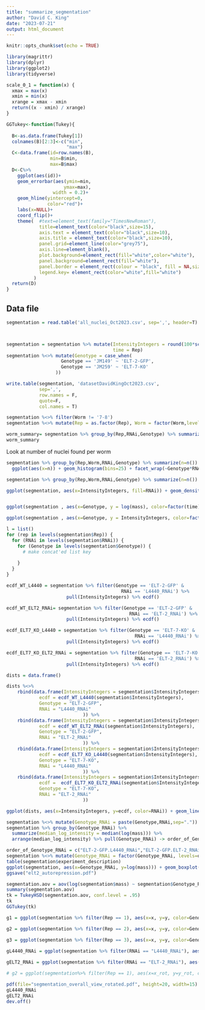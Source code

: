 ```yaml
---
title: "summarize_segmentation"
author: "David C. King"
date: "2023-07-21"
output: html_document
---
```


```r
knitr::opts_chunk$set(echo = TRUE)

library(magrittr)
library(dplyr)
library(ggplot2)
library(tidyverse)

scale_0_1 = function(x) {
  xmax = max(x)
  xmin = min(x)
  xrange = xmax - xmin
  return((x - xmin) / xrange)
}

GGTukey<-function(Tukey){
 
  B<-as.data.frame(Tukey[1])
  colnames(B)[2:3]<-c("min",
                      "max")
  C<-data.frame(id=row.names(B),
                min=B$min,
                max=B$max)
  D<-C%>%
    ggplot(aes(id))+
    geom_errorbar(aes(ymin=min,
                     ymax=max),
                 width = 0.2)+
    geom_hline(yintercept=0,
               color="red")+
    labs(x=NULL)+
    coord_flip()+
    theme(  #text=element_text(family="TimesNewRoman"),
            title=element_text(color="black",size=15),
            axis.text = element_text(color="black",size=10),
            axis.title = element_text(color="black",size=10),
            panel.grid=element_line(color="grey75"),
            axis.line=element_blank(),
            plot.background=element_rect(fill="white",color="white"),
            panel.background=element_rect(fill="white"),
            panel.border = element_rect(colour = "black", fill = NA,size=0.59),
            legend.key= element_rect(color="white",fill="white")
          )
  return(D)
}
```

## Data file


```r
segmentation = read.table('all_nuclei_Oct2023.csv', sep=',', header=T)



segmentation = segmentation %>% mutate(IntensityIntegers = round(100*scale_0_1(mass)), 
                                       time = Rep)
segmentation %<>% mutate(Genotype = case_when(
                    Genotype == 'JM149' ~ 'ELT-2-GFP',
                    Genotype == 'JM259' ~ 'ELT-7-KO'
                  ))

write.table(segmentation, 'datasetDavidKingOct2023.csv', 
            sep=',', 
            row.names = F, 
            quote=F, 
            col.names = T)
```


```r
segmentation %<>% filter(Worm != '7-8')
segmentation %<>% mutate(Rep = as.factor(Rep), Worm = factor(Worm,levels=1:11), RNAi=factor(RNAi, levels=rev(sort(unique(segmentation$RNAi)))))

worm_summary= segmentation %>% group_by(Rep,RNAi,Genotype) %>% summarize(n=n())
worm_summary
```
Look at number of nuclei found per worm

```r

segmentation %>% group_by(Rep,Worm,RNAi,Genotype) %>% summarize(n=n()) %>%
  ggplot(aes(x=n)) + geom_histogram(bins=25) + facet_wrap(~Genotype*RNAi) + ggtitle("Count of Nuclei (spots found)")

segmentation %>% group_by(Rep,Worm,RNAi,Genotype) %>% summarize(n=n()) %>% ungroup() %>% group_by(RNAi,Genotype) %>% summarise(ave_nuclei = mean(n), sd_nuclei=sd(n))
```

```r
ggplot(segmentation, aes(x=IntensityIntegers, fill=RNAi)) + geom_density(alpha=.5) + facet_wrap(~Genotype+factor(time)) + ggtitle("Intensity integers are round(mass)", subtitle = "reps formed the timepoints") #+ xlim(c(0,7500))


ggplot(segmentation , aes(x=Genotype, y = log(mass), color=factor(time))) + geom_boxplot() + facet_wrap(~RNAi) + ggtitle("Brightness of nuclei (mass)")

ggplot(segmentation , aes(x=Genotype, y = IntensityIntegers, color=factor(time))) + geom_boxplot() + facet_wrap(~RNAi) + ggtitle("Size of detected nucleus")
```
```r

l = list()
for (rep in levels(segmentation$Rep)) {
  for (RNAi in levels(segmentation$RNAi)) {
    for (Genotype in levels(segmentation$Genotype)) {
      # make concat'ed list key
      
    }
  }
}

```

```r

ecdf_WT_L4440 = segmentation %>% filter(Genotype == 'ELT-2-GFP' & 
                                          RNAi == 'L4440_RNAi') %>%
                      pull(IntensityIntegers) %>% ecdf()

ecdf_WT_ELT2_RNAi= segmentation %>% filter(Genotype == 'ELT-2-GFP' & 
                                             RNAi == 'ELT-2_RNAi') %>%
                      pull(IntensityIntegers) %>% ecdf()

ecdf_ELT7_KO_L4440 = segmentation %>% filter(Genotype == 'ELT-7-KO' & 
                                               RNAi == 'L4440_RNAi') %>%
                      pull(IntensityIntegers) %>% ecdf()    

ecdf_ELT7_KO_ELT2_RNAi = segmentation %>% filter(Genotype == 'ELT-7-KO' & 
                                               RNAi == 'ELT-2_RNAi') %>%
                      pull(IntensityIntegers) %>% ecdf()     

dists = data.frame()

dists %<>% 
    rbind(data.frame(IntensityIntegers = segmentation$IntensityIntegers,
            ecdf = ecdf_WT_L4440(segmentation$IntensityIntegers),
            Genotype = "ELT-2-GFP",
            RNAi = "L4440_RNAi"
                            )) %>%
    rbind(data.frame(IntensityIntegers = segmentation$IntensityIntegers,
            ecdf = ecdf_WT_ELT2_RNAi(segmentation$IntensityIntegers),
            Genotype = "ELT-2-GFP",
            RNAi = "ELT-2_RNAi"
                            )) %>%
    rbind(data.frame(IntensityIntegers = segmentation$IntensityIntegers,
            ecdf = ecdf_ELT7_KO_L4440(segmentation$IntensityIntegers),
            Genotype = "ELT-7-KO",
            RNAi = "L4440_RNAi"
                            )) %>%
    rbind(data.frame(IntensityIntegers = segmentation$IntensityIntegers,
            ecdf =  ecdf_ELT7_KO_ELT2_RNAi(segmentation$IntensityIntegers),
            Genotype = "ELT-7-KO",
            RNAi = "ELT-2_RNAi"
                            ))

ggplot(dists, aes(x=IntensityIntegers, y=ecdf, color=RNAi)) + geom_line(linewidth=1.5) + facet_wrap(~Genotype)
```


```r
segmentation %<>% mutate(Genotype_RNAi = paste(Genotype,RNAi,sep="."))
segmentation %>% group_by(Genotype_RNAi) %>% 
  summarize(median_log_intensity = median(log(mass))) %>%  
  arrange(median_log_intensity) %>% pull(Genotype_RNAi) -> order_of_Genotype_RNAi 

order_of_Genotype_RNAi = c("ELT-2-GFP.L4440_RNAi","ELT-2-GFP.ELT-2_RNAi","ELT-7-KO.ELT-2_RNAi","ELT-7-KO.L4440_RNAi")
segmentation %<>% mutate(Genotype_RNAi = factor(Genotype_RNAi, levels=order_of_Genotype_RNAi))
table(segmentation$experiment_description)
ggplot(segmentation, aes(x=Genotype_RNAi, y=log(mass))) + geom_boxplot() + ggtitle("elt-2 gene autoregulation: ",subtitle = "elt-2 autorepression, elt-7 activation") + theme_classic()
ggsave("elt2_autorepression.pdf")

segmentation.aov = aov(log(segmentation$mass) ~ segmentation$Genotype_RNAi)
summary(segmentation.aov)
tk = TukeyHSD(segmentation.aov, conf.level = .95)
tk
GGTukey(tk)

```

```r
g1 = ggplot(segmentation %>% filter(Rep == 1), aes(x=x, y=y, color=Genotype)) + facet_wrap(~RNAi + Worm) + ggtitle("Segmentation results Rep 1") + geom_hline(yintercept=0) + geom_vline(xintercept = 0) + geom_line() + geom_point() + theme(aspect.ratio = 1) + ylim(c(-1500,1500))

g2 = ggplot(segmentation %>% filter(Rep == 2), aes(x=x, y=y, color=Genotype)) + facet_wrap(~RNAi + Worm) + ggtitle("Segmentation results Rep 2") + geom_hline(yintercept=0) + geom_vline(xintercept = 0) + geom_line() + geom_point() + theme(aspect.ratio = 1) + ylim(c(-1500,1500))

g3 = ggplot(segmentation %>% filter(Rep == 3), aes(x=x, y=y, color=Genotype)) + facet_wrap(~RNAi + Worm) + ggtitle("Segmentation results Rep 3") + geom_hline(yintercept=0) + geom_vline(xintercept = 0) + geom_line() + geom_point() + theme(aspect.ratio = 1) + ylim(c(-1500,1500))
 
gL4440_RNAi = ggplot(segmentation %>% filter(RNAi == "L4440_RNAi"), aes(x=x_rot, y=y_rot, color=Rep)) + facet_wrap(~ Worm + Genotype) + ggtitle("Segmentation results L4440_RNAi") + geom_hline(yintercept=0) + geom_vline(xintercept = 0) + geom_line() + geom_point() + theme(aspect.ratio = 1) + ylim(c(-1500,1500))

gELT2_RNAi = ggplot(segmentation %>% filter(RNAi == "ELT-2_RNAi"), aes(x=x_rot, y=y_rot, color=Rep)) + facet_wrap(~ Worm + Genotype) + ggtitle("Segmentation results ELT-2_RNAi") + geom_hline(yintercept=0) + geom_vline(xintercept = 0) + geom_line() + geom_point() + theme(aspect.ratio = 1) + ylim(c(-1500,1500))

# g2 = ggplot(segmentation%>% filter(Rep == 1), aes(x=x_rot, y=y_rot, color=Genotype))  + facet_wrap(~RNAi + Worm) + ggtitle("Rotated onto x-axis")+ geom_hline(yintercept=0) + geom_vline(xintercept = 0) + geom_line() + geom_point() + theme(aspect.ratio = 1)+ ylim(c(-1500,1500))
```

```r
pdf(file="segmentation_overall_view_rotated.pdf", height=20, width=15)
gL4440_RNAi
gELT2_RNAi
dev.off()
```

